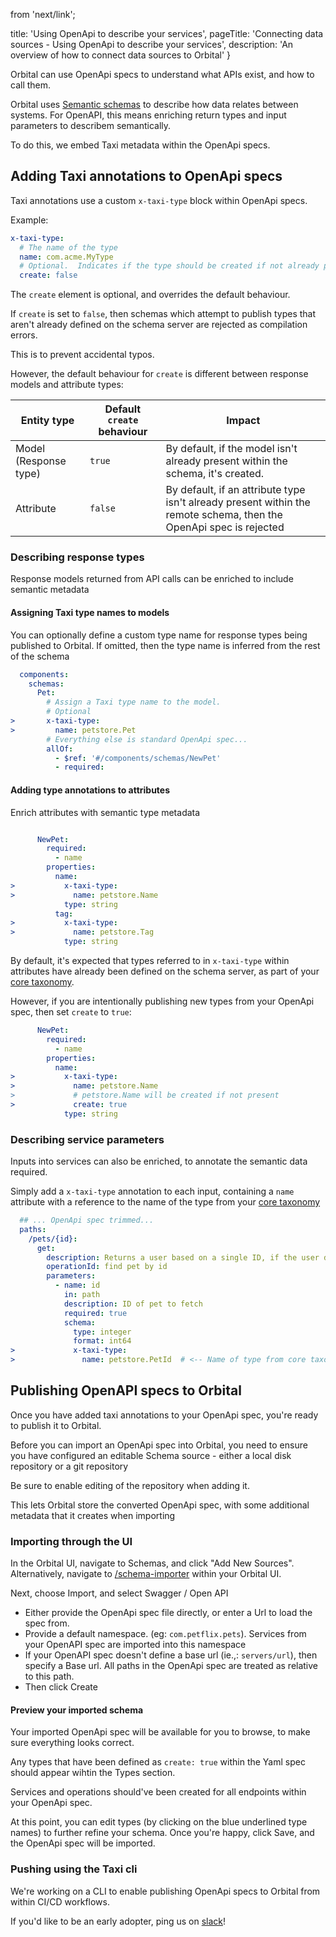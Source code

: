   from 'next/link';

  title: 'Using OpenApi to describe your services',
  pageTitle: 'Connecting data sources - Using OpenApi to describe your services',
  description: 'An overview of how to connect data sources to Orbital'
}

Orbital can use OpenApi specs to understand what APIs exist, and how to call them.

Orbital uses [Semantic schemas](/docs/introduction#semantic-data-schemas) to describe how data relates between systems. For OpenAPI, this
means enriching return types and input parameters to describem semantically.

To do this, we embed Taxi metadata within the OpenApi specs.

## Adding Taxi annotations to OpenApi specs
Taxi annotations use a custom `x-taxi-type` block within OpenApi specs.

Example:

```yaml
x-taxi-type:
  # The name of the type
  name: com.acme.MyType
  # Optional.  Indicates if the type should be created if not already present.
  create: false
```

The `create` element is optional, and overrides the default behaviour.

If `create` is set to `false`, then schemas which attempt to publish types that aren't already defined on the schema server
are rejected as compilation errors.

This is to prevent accidental typos.

However, the default behaviour for `create` is different between response models and attribute types:

| Entity type           | Default `create` behaviour | Impact                                                                                                             |
|-----------------------|----------------------------|--------------------------------------------------------------------------------------------------------------------|
| Model (Response type) | `true`                     | By default, if the model isn't already present within the schema, it's created.                                    |
| Attribute             | `false`                    | By default, if an attribute type isn't already present within the remote schema, then the OpenApi spec is rejected |


### Describing response types
Response models returned from API calls can be enriched to include semantic metadata

#### Assigning Taxi type names to models
You can optionally define a custom type name for response types being published to Orbital.
If omitted, then the type name is inferred from the rest of the schema

```yaml
  components:
    schemas:
      Pet:
        # Assign a Taxi type name to the model.
        # Optional
>       x-taxi-type:
>         name: petstore.Pet
        # Everything else is standard OpenApi spec...
        allOf:
          - $ref: '#/components/schemas/NewPet'
          - required:
```

#### Adding type annotations to attributes
Enrich attributes with semantic type metadata

```yaml

      NewPet:
        required:
          - name
        properties:
          name:
>           x-taxi-type:
>             name: petstore.Name
            type: string
          tag:
>           x-taxi-type:
>             name: petstore.Tag
            type: string
```

By default, it's expected that types referred to in `x-taxi-type` within attributes have already been defined on the schema server, as part of your
[core taxonomy](/docs/connecting-data-sources/overview#your-core-taxonomy).

However, if you are intentionally publishing new types from your OpenApi spec, then set `create` to `true`:

```yaml
      NewPet:
        required:
          - name
        properties:
          name:
>           x-taxi-type:
>             name: petstore.Name
>             # petstore.Name will be created if not present
>             create: true
            type: string
```



### Describing service parameters
Inputs into services can also be enriched, to annotate the semantic data required.

Simply add a `x-taxi-type` annotation to each input, containing a `name` attribute with a reference to the name of the type from your [core taxonomy](/docs/connecting-data-sources/overview#your-core-taxonomy)

```yaml
  ## ... OpenApi spec trimmed...
  paths:
    /pets/{id}:
      get:
        description: Returns a user based on a single ID, if the user does not have access to the pet
        operationId: find pet by id
        parameters:
          - name: id
            in: path
            description: ID of pet to fetch
            required: true
            schema:
              type: integer
              format: int64
>             x-taxi-type:
>               name: petstore.PetId  # <-- Name of type from core taxonomy
```


## Publishing OpenAPI specs to Orbital
Once you have added taxi annotations to your OpenApi spec, you're ready to publish it to Orbital.

<Callout type='note'>
  <p>
    Before you can import an OpenApi spec into Orbital, you need to ensure you have configured an editable Schema source
    - either a
    local <NextLink href='/docs/connecting-data-sources/connecting-a-disk-repo'>disk repository</NextLink> or
    a <NextLink href='/docs/connecting-data-sources/connecting-a-git-repo'>git repository</NextLink>
  </p>

  <p>
    Be sure to enable editing of the repository when adding it.
  </p>

  <p>
    This lets Orbital store the converted OpenApi spec, with some additional metadata that it creates when importing
  </p>
</Callout>


### Importing through the UI

In the Orbital UI, navigate to Schemas, and click "Add New Sources".  Alternatively, navigate to [/schema-importer](http://localhost:9022/schema-importer) within your Orbital UI.

Next, choose Import, and select Swagger / Open API

<ImageWithCaption src={SelectOpenApi.src} />

 * Either provide the OpenApi spec file directly, or enter a Url to load the spec from.
 * Provide a default namespace.  (eg: `com.petflix.pets`).  Services from your OpenAPI spec are imported into this namespace
 * If your OpenAPI spec doesn't define a base url (ie.,: `servers/url`), then specify a Base url.  All paths in the OpenApi spec are treated as relative to this path.
 * Then click Create


#### Preview your imported schema
<ImageWithCaption src={OpenApiPreview.src} />

Your imported OpenApi spec will be available for you to browse, to make sure everything looks correct.

Any types that have been defined as `create: true` within the Yaml spec should appear wihtin the Types section.

Services and operations should've been created for all endpoints within your OpenApi spec.

At this point, you can edit types (by clicking on the blue underlined type names) to further refine your schema.
Once you're happy, click Save, and the OpenApi spec will be imported.


### Pushing using the Taxi cli

We're working on a CLI to enable publishing OpenApi specs to Orbital from within CI/CD workflows.

If you'd like to be an early adopter, ping us on [slack](https://join.slack.com/t/orbitalapi/shared_invite/zt-697laanr-DHGXXak5slqsY9DqwrkzHg)!

